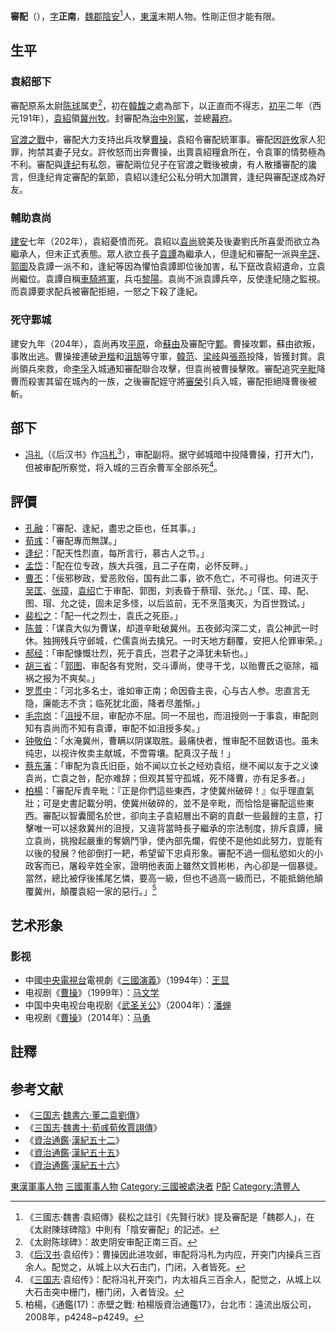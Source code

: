 '''審配'''（{{bd|？||204年|8月|catIdx=S審}}），[[表字|字]]'''正南'''，[[魏郡|魏郡]][[陰安|陰安]]<ref>《三國志·魏書·袁紹傳》裴松之註引《先賢行狀》提及審配是「魏郡人」，在《太尉陳球碑陰》中則有「陰安審配」的記述。</ref>人，[[東漢|東漢]]末期人物。性剛正但才能有限。

==生平==
===袁紹部下===
審配原系太尉[[陳球_(東漢)|陈球]]属吏<ref>《太尉陈球碑》：故吏阴安审配正南三百。</ref>，初在[[韓馥|韓馥]]之處為部下，以正直而不得志，[[初平_(年号)|初平]]二年（西元191年），[[袁紹|袁紹]]領[[冀州|冀州]][[州牧|牧]]。封審配為[[治中別駕|治中別駕]]，並總[[幕府_(中國)|幕府]]。

[[官渡之戰|官渡之戰]]中，審配大力支持出兵攻擊[[曹操|曹操]]，袁紹令審配統軍事。審配因[[許攸|許攸]]家人犯罪，拘禁其妻子兒女。許攸怒而出奔曹操，出賣袁紹糧倉所在，令袁軍的情勢極為不利。審配與[[逢纪|逢纪]]有私怨，審配兩位兒子在官渡之戰後被虜，有人散播審配的讒言，但逢纪肯定審配的氣節，袁紹以逢纪公私分明大加讚賞，逢纪與審配遂成為好友。

===輔助袁尚===
[[建安|建安]]七年（202年），袁紹憂憤而死。袁紹以[[袁尚|袁尚]]貌美及後妻劉氏所喜愛而欲立為繼承人，但未正式表態。眾人欲立長子[[袁譚|袁譚]]為繼承人，但逢紀和審配一派與[[辛評|辛評]]、[[郭圖|郭圖]]及袁譚一派不和，逢紀等因為懼怕袁譚即位後加害，私下竄改袁紹遺命，立袁尚繼位。袁譚自稱[[車騎將軍|車騎將軍]]，兵屯[[黎陽|黎陽]]。袁尚不派袁譚兵卒，反使逢紀隨之監視。而袁譚要求配兵被審配拒絕，一怒之下殺了逢紀。

===死守鄴城===
建安九年（204年），袁尚再攻[[平原郡|平原]]，命[[蘇由|蘇由]]及審配守[[鄴|鄴]]。曹操攻鄴，蘇由欲叛，事敗出逃。曹操接連破[[尹楷|尹楷]]和[[沮鵠|沮鵠]]等守軍，[[韓范|韓范]]、[[梁岐|梁岐]]與[[張燕_(東漢)|張燕]]投降，皆獲封賞。袁尚領兵來救，命[[李孚|李孚]]入城通知審配聯合攻擊，但袁尚被曹操擊敗。審配追究[[辛毗|辛毗]]降曹而殺害其留在城內的一族，之後審配姪守將[[審榮|審榮]]引兵入城，審配拒絕降曹後被斬。

==部下==
*[[冯礼|冯礼]]（《后汉书》作[[冯札|冯札]]<ref>《[[后汉书|后汉书]]·袁绍传》：曹操因此进攻邺，审配将冯札为内应，开突门内操兵三百余人。配觉之，从城上以大石击门，门闭，入者皆死。</ref>），审配副将。据守邺城暗中投降曹操，打开大门，但被审配所察觉，将入城的三百余曹军全部杀死<ref>《[[三国志|三国志]]·袁绍传》：配将冯礼开突门，内太祖兵三百余人，配觉之，从城上以大石击突中栅门，栅门闭，入者皆没。</ref>。

==評價==
*[[孔融|孔融]]：「審配、逢紀，盡忠之臣也，任其事。」
*[[荀彧|荀彧]]：「審配專而無謀。」
*[[逢纪|逢纪]]：「配天性烈直，每所言行，慕古人之节。」
*[[孟岱|孟岱]]：「配在位专政，族大兵强，且二子在南，必怀反畔。」
*[[曹丕|曹丕]]：「佞邪秽政，爱恶败俗，国有此二事，欲不危亡，不可得也。何进灭于[[吴匡|吴匡]]、[[张璋|张璋]]，[[袁绍|袁绍]]亡于审配、郭图，刘表昏于蔡瑁、张允。」「匡、璋、配、图、瑁、允之徒，固未足多怪，以后监前，无不烹菹夷灭，为百世戮试。」
*[[裴松之|裴松之]]：「配一代之烈士，袁氏之死臣。」
*[[陈普|陈普]]：「谋袁大似为曹谋，却道辛毗破冀州。五夜邺沟深二丈，袁公神武一时休。独拥残兵守邺城，伫儒袁尚去擒兄。一时天地方翻覆，安把人伦罪审荣。」
*[[郝经|郝经]]：「审配慷慨壮烈，死于袁氏，岂君子之泽犹未斩也。」
*[[胡三省|胡三省]]：「[[郭图|郭图]]、审配各有党附，交斗谭尚，使寻干戈，以贻曹氏之驱除，福祸之报为不爽矣。」
*[[罗贯中|罗贯中]]：「河北多名士，谁如审正南；命因昏主丧，心与古人参。忠直言无隐，廉能志不贪；临死犹北面，降者尽羞惭。」
*[[毛宗岗|毛宗岗]]：「[[沮授|沮授]]不屈，审配亦不屈。同一不屈也，而沮授则一于事袁，审配则知有袁尚而不知有袁谭，审配不如沮授多矣。」
*[[钟敬伯|钟敬伯]]：「水淹冀州，曹瞒以阴谋取胜。最痛快者，惟审配不屈数语也。虽未纯忠，以视许攸卖主献城，不啻霄壤。配真汉子哉！」
*[[蔡东藩|蔡东藩]]：「审配为袁氏旧臣，始不闻以立长之经劝袁绍，继不闻以友于之义谏袁尚，亡袁之咎，配亦难辞；但观其誓守孤城，死不降曹，亦有足多者。」
*[[柏楊|柏楊]]：「審配斥責辛毗：『正是你們這些東西，才使冀州破碎！』似乎理直氣壯；可是史書記載分明，使冀州破碎的，並不是辛毗，而恰恰是審配這些東西。審配以智囊聞名於世，卻向主子袁紹層出不窮的貢獻一些最餿的主意，打擊唯一可以拯救冀州的沮授，又違背當時長子繼承的宗法制度，排斥袁譚，擁立袁尚，挑撥起嚴重的奪嫡鬥爭，使內部先爛，假使不是他如此努力，豈能有以後的發展？他卻倒打一耙，希望留下忠貞形象。審配不過一個私慾如火的小政客而已，屠殺辛姓全家，證明他表面上雖然文質彬彬，內心卻是一個暴徒。當然，總比被俘後搖尾乞憐，要高一級，但也不過高一級而已，不能抵銷他顛覆冀州，顛覆袁紹一家的惡行。」<ref> 柏楊，《通鑑(17)：赤壁之戰: 柏楊版資治通鑑17》，台北市：遠流出版公司，2008年，p4248~p4249。</ref>

==艺术形象==
===影视===
*中國[[中国中央电视台|中央電視台]]電視劇《[[三国演义_(电视剧)|三國演義]]》（1994年）：[[王显|王显]]
*电视剧《[[曹操_(1999年电视剧)|曹操]]》（1999年）：[[马文学|马文学]]
*中国中央电视台电视剧《[[武圣关公|武圣关公]]》（2004年）：[[潘蝉|潘蝉]]
*电视剧《[[曹操_(电视剧)|曹操]]》（2014年）：[[马勇|马勇]]

==註釋==
{{reflist}}

==参考文献==
* 《[[三国志|三国志]]·[[s:三國志/卷06|魏書六·董二袁劉傳]]》
* 《[[三国志|三国志]]·[[s:三國志/卷10|魏書十·荀彧荀攸賈詡傳]]》
* 《[[資治通鑑|資治通鑑]]·[[s:資治通鑑/卷060|漢紀五十二]]》
* 《[[資治通鑑|資治通鑑]]·[[s:資治通鑑/卷063|漢紀五十五]]》
* 《[[資治通鑑|資治通鑑]]·[[s:資治通鑑/卷064|漢紀五十六]]》

{{DEFAULTSORT:Shen審}}



[[Category:東漢軍事人物|東漢軍事人物]]
[[Category:三國軍事人物|三國軍事人物]]
[[Category:三國被處決者|Category:三國被處決者]]
[[Category:審姓|P配]]
[[Category:清豐人|Category:清豐人]]